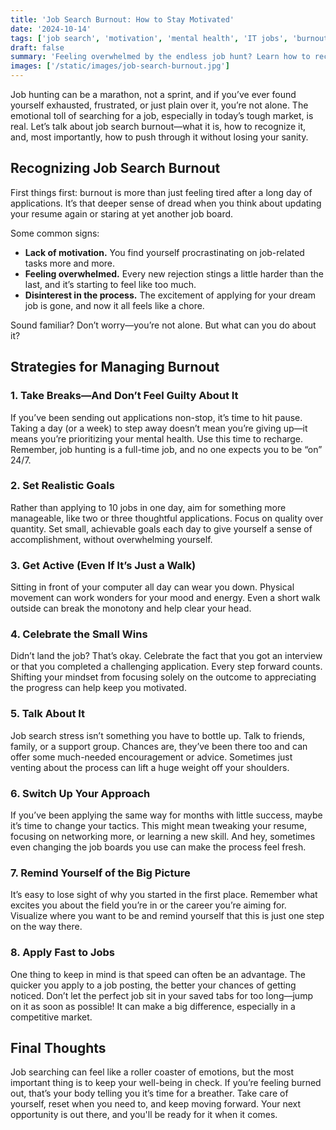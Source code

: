 ```yaml
---
title: 'Job Search Burnout: How to Stay Motivated'
date: '2024-10-14'
tags: ['job search', 'motivation', 'mental health', 'IT jobs', 'burnout']
draft: false
summary: 'Feeling overwhelmed by the endless job hunt? Learn how to recognize job search burnout and adopt strategies to stay motivated and healthy during the search.'
images: ['/static/images/job-search-burnout.jpg']
---
```


Job hunting can be a marathon, not a sprint, and if you’ve ever found yourself exhausted, frustrated, or just plain over it, you’re not alone. The emotional toll of searching for a job, especially in today’s tough market, is real. Let’s talk about job search burnout—what it is, how to recognize it, and, most importantly, how to push through it without losing your sanity.

## Recognizing Job Search Burnout

First things first: burnout is more than just feeling tired after a long day of applications. It’s that deeper sense of dread when you think about updating your resume again or staring at yet another job board.

Some common signs:

- **Lack of motivation.** You find yourself procrastinating on job-related tasks more and more.
- **Feeling overwhelmed.** Every new rejection stings a little harder than the last, and it’s starting to feel like too much.
- **Disinterest in the process.** The excitement of applying for your dream job is gone, and now it all feels like a chore.

Sound familiar? Don’t worry—you’re not alone. But what can you do about it?

## Strategies for Managing Burnout

### 1. Take Breaks—And Don’t Feel Guilty About It

If you’ve been sending out applications non-stop, it’s time to hit pause. Taking a day (or a week) to step away doesn’t mean you’re giving up—it means you’re prioritizing your mental health. Use this time to recharge. Remember, job hunting is a full-time job, and no one expects you to be “on” 24/7.

### 2. Set Realistic Goals

Rather than applying to 10 jobs in one day, aim for something more manageable, like two or three thoughtful applications. Focus on quality over quantity. Set small, achievable goals each day to give yourself a sense of accomplishment, without overwhelming yourself.

### 3. Get Active (Even If It’s Just a Walk)

Sitting in front of your computer all day can wear you down. Physical movement can work wonders for your mood and energy. Even a short walk outside can break the monotony and help clear your head.

### 4. Celebrate the Small Wins

Didn’t land the job? That’s okay. Celebrate the fact that you got an interview or that you completed a challenging application. Every step forward counts. Shifting your mindset from focusing solely on the outcome to appreciating the progress can help keep you motivated.

### 5. Talk About It

Job search stress isn’t something you have to bottle up. Talk to friends, family, or a support group. Chances are, they’ve been there too and can offer some much-needed encouragement or advice. Sometimes just venting about the process can lift a huge weight off your shoulders.

### 6. Switch Up Your Approach

If you’ve been applying the same way for months with little success, maybe it’s time to change your tactics. This might mean tweaking your resume, focusing on networking more, or learning a new skill. And hey, sometimes even changing the job boards you use can make the process feel fresh.

### 7. Remind Yourself of the Big Picture

It’s easy to lose sight of why you started in the first place. Remember what excites you about the field you’re in or the career you’re aiming for. Visualize where you want to be and remind yourself that this is just one step on the way there.

### 8. Apply Fast to Jobs

One thing to keep in mind is that speed can often be an advantage. The quicker you apply to a job posting, the better your chances of getting noticed. Don’t let the perfect job sit in your saved tabs for too long—jump on it as soon as possible! It can make a big difference, especially in a competitive market.

## Final Thoughts

Job searching can feel like a roller coaster of emotions, but the most important thing is to keep your well-being in check. If you’re feeling burned out, that’s your body telling you it’s time for a breather. Take care of yourself, reset when you need to, and keep moving forward. Your next opportunity is out there, and you'll be ready for it when it comes.
